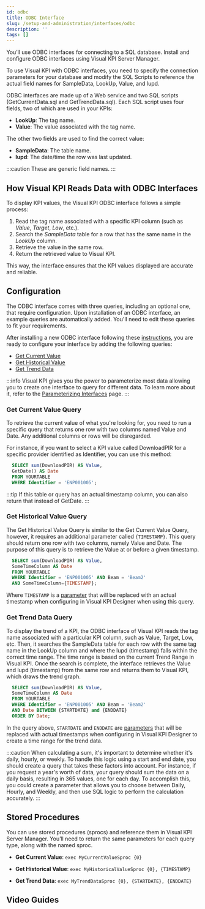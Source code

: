 ```yaml
---
id: odbc
title: ODBC Interface
slug: /setup-and-administration/interfaces/odbc
description: ''
tags: []
---
```



You’ll use ODBC interfaces for connecting to a SQL database. Install and configure ODBC interfaces using Visual KPI Server Manager.

To use Visual KPI  with ODBC interfaces, you need to specify the connection parameters for your database and modify the SQL Scripts to reference the actual field names for SampleData, LookUp, Value, and lupd.

ODBC interfaces are made up of a Web service and two SQL scripts (GetCurrentData.sql and GetTrendData.sql). Each SQL script uses four fields, two of which are used in your KPIs:

- **LookUp**: The tag name.
- **Value**: The value associated with the tag name.

The other two fields are used to find the correct value:

- **SampleData**: The table name.
- **lupd**: The date/time the row was last updated.

:::caution
These are generic field names.
:::

## How Visual KPI Reads Data with ODBC Interfaces

To display KPI values, the Visual KPI ODBC interface follows a simple process:

1. Read the tag name associated with a specific KPI column (such as _Value_, _Target_, _Low_, etc.).
2. Search the _SampleData_ table for a row that has the same name in the _LookUp_ column. 
3. Retrieve the value in the same row.
4. Return the retrieved value to Visual KPI.

This way, the interface ensures that the KPI values displayed are accurate and reliable.

## Configuration

The ODBC interface comes with three queries, including an optional one, that require configuration. Upon installation of an ODBC interface, an example queries are automatically added. You'll need to edit these queries to fit your requirements. 

After installing a new ODBC interface following these [instructions](/docs/setup-and-administration/interfaces/available-interfaces#installing-an-interface), you are ready to configure your interface by adding the following queries:

- [Get Current Value](#get-current-value-query)
- [Get Historical Value](#get-historical-value-query)
- [Get Trend Data](#get-trend-data-query)

:::info
Visual KPI gives you the power to parameterize most data allowing you to create one interface to query for different data. To learn more about it, refer to the [Parameterizing Interfaces](/docs/setup-and-administration/interfaces/parameterizing) page.
:::

### Get Current Value Query

To retrieve the current value of what you're looking for, you need to run a specific query that returns one row with two columns named Value and Date. Any additional columns or rows will be disregarded. 

For instance, if you want to select a KPI value called DownloadPIR for a specific provider identified as Identifier, you can use this method:

```sql
  SELECT sum(DownloadPIR) AS Value,
  GetDate() AS Date
  FROM YOURTABLE
  WHERE Identifier = 'ENP001005';
```

:::tip
If this table or query has an actual timestamp column, you can also return that instead of GetDate.
:::

### Get Historical Value Query

The Get Historical Value Query is similar to the Get Current Value Query, however, it requires an additional parameter called `{TIMESTAMP}`. This query should return one row with two columns, namely Value and Date. The purpose of this query is to retrieve the Value at or before a given timestamp.

```sql
  SELECT sum(DownloadPIR) AS Value,
  SomeTimeColumn AS Date
  FROM YOURTABLE
  WHERE Identifier = 'ENP001005' AND Beam = 'Beam2'
  AND SomeTimeColumn={TIMESTAMP};
```

Where `TIMESTAMP` is a [parameter](/docs/setup-and-administration/interfaces/parameterizing) that will be replaced with an actual timestamp when configuring in Visual KPI Designer when using this query.

### Get Trend Data Query

To display the trend of a KPI, the ODBC interface of Visual KPI reads the tag name associated with a particular KPI column, such as Value, Target, Low, etc. Then, it searches the SampleData table for each row with the same tag name in the LookUp column and where the lupd (timestamp) falls within the correct time range. The time range is based on the current Trend Range in Visual KPI. Once the search is complete, the interface retrieves the Value and lupd (timestamp) from the same row and returns them to Visual KPI, which draws the trend graph.

```sql
  SELECT sum(DownloadPIR) AS Value,
  SomeTimeColumn AS Date
  FROM YOURTABLE
  WHERE Identifier = 'ENP001005' AND Beam = 'Beam2'
  AND Date BETWEEN {STARTDATE} and {ENDDATE} 
  ORDER BY Date;
```

In the query above, `STARTDATE` and `ENDDATE` are [parameters](/docs/setup-and-administration/interfaces/parameterizing) that will be replaced with actual timestamps when configuring in Visual KPI Designer to create a time range for the trend data.

:::caution
When calculating a sum, it's important to determine whether it's daily, hourly, or weekly. To handle this logic using a start and end date, you should create a query that takes these factors into account. For instance, if you request a year's worth of data, your query should sum the data on a daily basis, resulting in 365 values, one for each day. To accomplish this, you could create a parameter that allows you to choose between Daily, Hourly, and Weekly, and then use SQL logic to perform the calculation accurately.
:::

## Stored Procedures

You can use stored procedures (sprocs) and reference them in Visual KPI Server Manager. You’ll need to return the same parameters for each query type, along with the named sproc.

- **Get Current Value**: `exec MyCurrentValueSproc {0}`

- **Get Historical Value**: `exec MyHistoricalValueSproc {0}, {TIMESTAMP}`

- **Get Trend Data**: `exec MyTrendDataSproc {0}, {STARTDATE}, {ENDDATE}`

## Video Guides

<Tabs>
  <TabItem value="Creating ODBC Interfaces" label="Creating ODBC Interfaces" default>
    <IframeComponent 
      src="https://www.youtube.com/embed/fx2aTOPBcFw"
    />
  </TabItem>
  <TabItem value="Demonstration" label="Demonstration">
   <IframeComponent 
      src="https://www.youtube.com/embed/ZnKQ3LbqDGw"
    />
  </TabItem>
</Tabs>